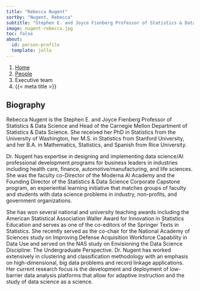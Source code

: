 ```yaml
---
title: "Rebecca Nugent"
sortby: "Nugent, Rebecca"
subtitle: "Stephen E. and Joyce Fienberg Professor of Statistics & Data Science (CMU)"
image: nugent-rebecca.jpg
toc: false
about:
  id: person-profile
  template: jolla
---
```


```{=html}
<nav aria-label="breadcrumb">
  <ol class="breadcrumb">
    <li class="breadcrumb-item"><a href="../../index.html">Home</a></li>
    <li class="breadcrumb-item"><a href="../../people.html">People</a></li>
    <li class="breadcrumb-item active">Executive team</li>
    <li class="breadcrumb-item active" aria-current="page">{{< meta title >}}</li>
  </ol>
</nav>
```

:::{#person-profile}
:::

## Biography

Rebecca Nugent is the Stephen E. and Joyce Fienberg Professor of Statistics &
Data Science and Head of the Carnegie Mellon Department of Statistics & Data
Science. She received her PhD in Statistics from the University of Washington,
her M.S. in Statistics from Stanford University, and her B.A. in Mathematics,
Statistics, and Spanish from Rice University.

Dr. Nugent has expertise in designing and implementing data science/AI
professional development programs for business leaders in industries including
health care, finance, automotive/manufacturing, and life sciences. She was the
faculty co-Director of the Moderna AI Academy and the Founding Director of the
Statistics & Data Science Corporate Capstone program, an experiential learning
initiative that matches groups of faculty and students with data science
problems in industry, non-profits, and government organizations.

She has won several national and university teaching awards including the
American Statistical Association Waller Award for Innovation in Statistics
Education and serves as one of the co-editors of the Springer Texts in
Statistics. She recently served as the co-chair for the National Academy of
Sciences study on Improving Defense Acquisition Workforce Capability in Data Use
and served on the NAS study on Envisioning the Data Science Discipline: The
Undergraduate Perspective. Dr. Nugent has worked extensively in clustering and
classification methodology with an emphasis on high-dimensional, big data
problems and record linkage applications. Her current research focus is the
development and deployment of low-barrier data analysis platforms that allow for
adaptive instruction and the study of data science as a science.  

 
